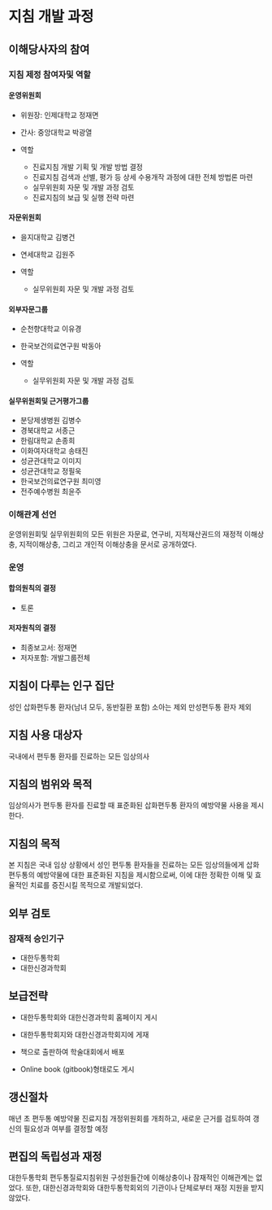 
# 지침 개발 과정 

## 이해당사자의 참여 
### 지침 제정 참여자및 역할 

#### 운영위원회 {-}
- 위원장: 인제대학교 정재면
- 간사: 중앙대학교 박광열

- 역할 
  + 진료지침 개발 기획 및 개발 방법 결정
  + 진료지침 검색과 선별, 평가 등 상세 수용개작 과정에 대한 전체 방법론 마련
  + 실무위원회 자문 및 개발 과정 검토 
  + 진료지침의 보급 및 실행 전략 마련

#### 자문위원회 {-}
- 을지대학교 김병건
- 연세대학교 김원주

- 역할 
  + 실무위원회 자문 및 개발 과정 검토 

#### 외부자문그룹 {-}
- 순천향대학교 이유경
- 한국보건의료연구원 박동아

- 역할 
  + 실무위원회 자문 및 개발 과정 검토 

#### 실무위원회및 근거평가그룹 {-}
- 분당제생병원 김병수
- 경북대학교 서종근
- 한림대학교 손종희
- 이화여자대학교 송태진
- 성균관대학교 이미지
- 성균관대학교 정필욱
- 한국보건의료연구원 최미영
- 전주예수병원 최윤주

### 이해관계 선언
운영위원회및 실무위원회의 모든 위원은 자문료, 연구비, 지적재산권드의 재정적 이해상충, 지적이해상충, 그리고 개인적 이해상충을 문서로 공개하였다. 

<!-- 낸사람: 김병수, 서종근, 손종희, 송태진, 이미지, 정필욱 -->

<!-- 안낸사람: 정재면, 박광열, 최윤주, 최미영 -->

### 운영

#### 합의원칙의 결정 {-}
- 토론

#### 저자원칙의 결정 {-}
<!-- - 초안:  -->
- 최종보고서: 정재면
- 저자포함: 개발그룹전체


## 지침이 다루는 인구 집단

성인 삽화편두통 환자(남녀 모두, 동반질환 포함)
소아는 제외
만성편두통 환자 제외

## 지침 사용 대상자

국내에서 편두통 환자를 진료하는 모든 임상의사


## 지침의 범위와 목적

임상의사가 편두통 환자를 진료할 때 표준화된 삽화편두통 환자의 예방약물 사용을 제시한다.

## 지침의 목적 
본 지침은 국내 임상 상황에서 성인 편두통 환자들을 진료하는 모든 임상의들에게 삽화편두통의 예방약물에 대한 표준화된 지침을 제시함으로써, 이에 대한 정확한 이해 및 효율적인 치료를 증진시킬 목적으로 개발되었다.

## 외부 검토

### 잠재적 승인기구 {-}
- 대한두통학회
- 대한신경과학회

## 보급전략 
- 대한두통학회와 대한신경과학회 홈페이지 게시
- 대한두통학회지와 대한신경과학회지에 게재

- 책으로 출판하여 학술대회에서 배포
- Online book (gitbook)형태로도 게시

## 갱신절차

매년 초 편두통 예방약물 진료지침 개정위원회를 개최하고, 새로운 근거를 검토하여 갱신의 필요성과 여부를 결정할 예정

## 편집의 독립성과 재정
대한두통학회 편두통질료지침위원 구성원들간에 이해상충이나 잠재적인 이해관계는 없었다. 또한, 대한신경과학회와 대한두통학회외의 기관이나 단체로부터 재정 지원을 받지 않았다.
